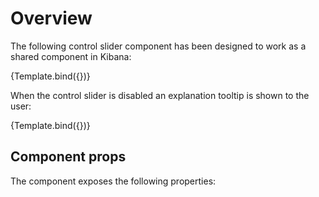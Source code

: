 


<Meta 
    title="Random Sampling/Control Slider"
    component={ControlSlider}
/>


# Overview

The following control slider component has been designed to work as a shared component in Kibana:

<Canvas>
    <Story 
        name='basic'
        args={
            {
                values:[0.00001, 0.0001, 0.001, 0.01, 0.1, 1],
                currentValue:0.001,
                'data-test-subj':'test-id'
            }
        }
        argTypes={
            { onChange: { action: 'changed' } }
        }
        >
    {Template.bind({})}
    </Story>
</Canvas>

When the control slider is disabled an explanation tooltip is shown to the user:

<Canvas>
    <Story 
    name='disabled'
    args={
            {
                values:[0.00001, 0.0001, 0.001, 0.01, 0.1, 1],
                currentValue:0.001,
                disabled:true,
                disabledReason:'Control was disabled due to X and Y',
                'data-test-subj':'test-id'
            }
        }
        argTypes={
            { onChange: { action: 'changed' } }
        }
        >
    {Template.bind({})}
    </Story>
</Canvas>

## Component props

The component exposes the following properties:

<ArgsTable story="basic"/>
